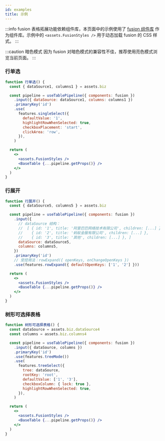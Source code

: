 ```yaml
---
id: examples
title: 示例
---
```


:::info fusion
表格拓展功能依赖组件库，本页面中的示例使用了 [fusion 组件库](https://fusion.design/) 作为组件库。示例中的 `<assets.FusionStyles />` 用于动态加载 fusion 的 CSS 样式。
:::

:::caution 暗色模式
因为 fusion 对暗色模式的兼容性不佳，推荐使用亮色模式浏览当前页面。
:::

### 行单选

```jsx live
function 行单选() {
  const { dataSource1, columns1 } = assets.biz

  const pipeline = useTablePipeline({ components: fusion })
    .input({ dataSource: dataSource1, columns: columns1 })
    .primaryKey('id')
    .use(
      features.singleSelect({
        defaultValue: '1',
        highlightRowWhenSelected: true,
        checkboxPlacement: 'start',
        clickArea: 'row',
      }),
    )

  return (
    <>
      <assets.FusionStyles />
      <BaseTable {...pipeline.getProps()} />
    </>
  )
}
```

### 行展开

```jsx live
function 行展开() {
  const { dataSource5, columns5 } = assets.biz

  const pipeline = useTablePipeline({ components: fusion })
    .input({
      // dataSource 结构：
      //  [ { id: '1', title: '阿里巴巴网络技术有限公司', children: [...] },
      //    { id: '2', title: '蚂蚁金服有限公司', children: [...] },
      //    { id: '3', title: '其他', children: [...] }, ]
      dataSource: dataSource5,
      columns: columns5,
    })
    .primaryKey('id')
    // 受控用法：rowExpand({ openKeys, onChangeOpenKeys })
    .use(features.rowExpand({ defaultOpenKeys: ['1', '2'] }))

  return (
    <>
      <assets.FusionStyles />
      <BaseTable {...pipeline.getProps()} />
    </>
  )
}
```



### 树形可选择表格

```jsx live
function 树形可选择表格() {
  const dataSource = assets.biz.dataSource4
  const columns = assets.biz.columns4

  const pipeline = useTablePipeline({ components: fusion })
    .input({ dataSource, columns })
    .primaryKey('id')
    .use(features.treeMode())
    .use(
      features.treeSelect({
        tree: dataSource,
        rootKey: 'root',
        defaultValue: ['1', '3'],
        checkboxColumn: { lock: true },
        highlightRowWhenSelected: true,
      }),
    )

  return (
    <>
      <assets.FusionStyles />
      <BaseTable {...pipeline.getProps()} />
    </>
  )
}
```
